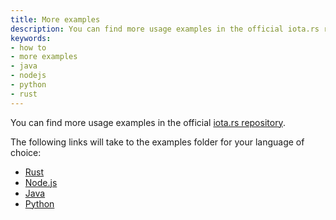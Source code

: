 ```yaml
---
title: More examples
description: You can find more usage examples in the official iota.rs repository.
keywords:
- how to
- more examples
- java
- nodejs
- python
- rust
---
```


You can find more usage examples in the official [iota.rs repository](https://github.com/iotaledger/iota.rs/tree/develop/).

The following links will take to the examples folder for your language of choice:

* [Rust](https://github.com/iotaledger/iota.rs/tree/develop/examples)
* [Node.js](https://github.com/iotaledger/iota.rs/tree/develop/bindings/nodejs/examples)
* [Java](https://github.com/iotaledger/iota.rs/tree/develop/bindings/java/iota-client-java/examples)
* [Python](https://github.com/iotaledger/iota.rs/tree/develop/bindings/python/examples)